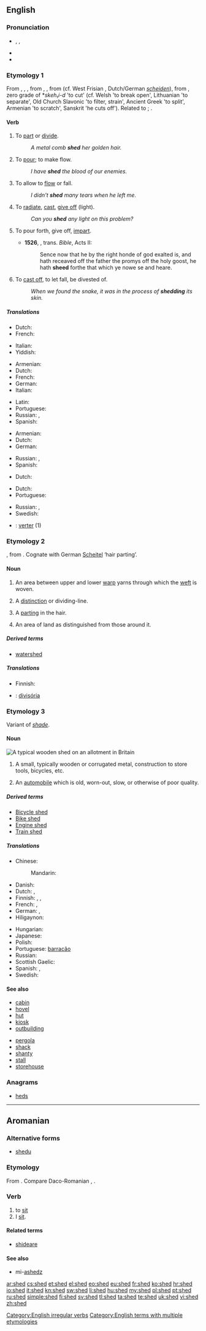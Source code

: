 ==English==

===Pronunciation===
* {{enPR|shěd}}, {{IPA|/ʃɛd/}}, {{X-SAMPA|/SEd/}}
* {{audio|en-us-shed.ogg|Audio (US)}}
* {{rhymes|ɛd}}

===Etymology 1===
From {{etyl|enm}} {{term|sheden|lang=enm}}, {{term|scheden|lang=enm}}, {{term|schoden|lang=enm}}, from {{etyl|ang}} {{term|sceadan|scēadan|lang=ang}}, {{term|scadan|scādan|to separate, divide, part, make a line of separation between; remove from association or companionship; distinguish, discriminate, decide, determine, appoint; shatter, shed; expound; decree; write down; differ|lang=ang}}, from {{proto|Germanic|skaiþanan}} (cf. West Frisian {{term|skiede|lang=fy}}, Dutch/German ''[[scheiden]]''), from {{proto|Indo-European|skēi-t-}}, zero grade of *''skeh₁i-d'' 'to cut' (cf. Welsh {{term|chwydu|lang=cy}} 'to break open', Lithuanian {{term|skíesti|lang=lt}} 'to separate', Old Church Slavonic {{term||čĕditi}} {{rfscript|Russian}} {{rfscript|Old Church Slavonic}} 'to filter, strain', Ancient Greek {{term|σχίζειν|tr=schízein}} 'to split', Armenian {{term||c'tem}} {{rfscript|Armenian}} 'to scratch', Sanskrit {{term|च्यति|tr=chyáti}} 'he cuts off'). Related to {{l|en|shoad}}; {{l|en|shit}}.

====Verb====
{{en-verb|sheds|shedding|shed}}

# {{transitive|archaic}} To [[part]] or [[divide]].
#: ''A metal comb '''shed''' her golden hair.''
# {{transitive|archaic}} To [[pour]]; to make flow.
#: ''I have '''shed''' the blood of our enemies.''
# {{transitive}} To allow to [[flow]] or fall.
#: ''I didn't '''shed''' many tears when he left me.''
# {{transitive}} To [[radiate]], [[cast]],  [[give off]] (light).
#: ''Can you '''shed''' any light on this problem?''
# {{obsolete|transitive}} To pour forth, give off, [[impart]].
#* '''1526''', {{w|William Tyndale}}, trans. ''Bible'', Acts II:
#*: Sence now that he by the right honde of god exalted is, and hath receaved off the father the promys off the holy goost, he hath '''sheed''' forthe that which ye nowe se and heare.
# {{ambitransitive}} To [[cast off]], to let fall, be divested of.
#: ''When we found the snake, it was in the process of '''shedding''' its skin.''

=====Translations=====
{{trans-top|to part or divide}}
* Dutch: {{t+|nl|splijten}}
* French: {{t+|fr|séparer}}
{{trans-mid}}
* Italian: {{t|it|separare}}
* Yiddish: {{t|yi|שיידן|tr=sheydn|sc=Hebr}}
{{trans-bottom}}

{{trans-top|to pour; to make flow}}
* Armenian: {{t-|hy|թափել|tr=t’ap’el}}
* Dutch: {{t+|nl|vergieten}}
* French: {{t+|fr|verser}}
* German: {{t|de|vergießen}}
* Italian: {{t|it|versare}}
{{trans-mid}}
* Latin: {{t|la|effundo}}
* Portuguese: {{t+|pt|verter}}
* Russian: {{t|ru|проливать|sc=Cyrl|tr=prolivát'}} {{impf}}, {{t|ru|пролить|sc=Cyrl|tr=prolít'}} {{pf.}}
* Spanish: {{t-|es|verter|m}}
{{trans-bottom}}

{{trans-top|to allow to flow or fall}}
* Armenian: {{t-|hy|թափել|tr=t’ap’el}}
* Dutch: {{t-|nl|storten}}
* German: {{t|de|vergießen}}
{{trans-mid}}
* Russian: {{t|ru|проливать|sc=Cyrl|tr=prolivát'}} {{impf}}, {{t|ru|пролить|sc=Cyrl|tr=prolít'}} {{pf.}}
* Spanish: {{t-|es|derramar|m}}
{{trans-bottom}}

{{trans-top|to radiate, cast, give off}}
* Dutch: {{t+|nl|werpen}}
{{trans-mid}}
{{trans-bottom}}

{{trans-top|to cast off, to let fall, be divested of}}
* Dutch: {{t-|nl|afwerpen}}
* Portuguese: {{t+|pt|descartar}}
{{trans-mid}}
* Russian: {{t|ru|сбрасывать}}, {{t|ru|линять}}
* Swedish: {{t|sv|ömsa}}
{{trans-bottom}}

{{checktrans-top}}
* {{ttbc|es}}: [[verter]] (1)
{{trans-bottom}}

===Etymology 2===
{{etyl|ang}} {{term|scead|scēad|lang=ang}}, from {{etyl|gem}}.  Cognate with German [[Scheitel]] ‘hair parting’.

====Noun====
{{en-noun}}

# {{weaving}} An area between upper and lower [[warp]] yarns through which the [[weft]] is woven.
# {{obsolete}} A [[distinction]] or dividing-line.
# {{obsolete}} A [[parting]] in the hair.
# {{obsolete}} An area of land as distinguished from those around it.

=====Derived terms=====
* [[watershed]]

=====Translations=====
{{trans-top|area between upper and lower warp yarns}}
* Finnish: {{t+|fi|vire}}
{{trans-mid}}
{{trans-bottom}}

{{checktrans-top}}
* {{ttbc|pt}}: [[divisória]]
{{trans-bottom}}

===Etymology 3===
Variant of ''[[shade]]''.

====Noun====
[[File:Elmgrove allotment shed.jpg|thumb|right|A typical wooden '''shed''' on an allotment in Britain]]
{{en-noun}}

# A small, typically wooden or corrugated metal, construction to store tools, bicycles, etc.
# {{British|derogatory|informal}} An [[automobile]] which is old, worn-out, slow, or otherwise of poor quality.

=====Derived terms=====
* [[Bicycle shed]]
* [[Bike shed]]
* [[Engine shed]]
* [[Train shed]]

=====Translations=====
{{trans-top|small wooden construction}}
* Chinese:
*: Mandarin: {{t|zh|棚子|tr=péngzi|sc=Hani}}
* Danish: {{t|da|skur|n}}
* Dutch: {{t+|nl|loods}}, {{t+|nl|schuur}}
* Finnish: {{t+|fi|liiteri}}, {{t-|fi|vaja}}, {{t-|fi|katos}}
* French: {{t|fr|hangar|m}}, {{t|fr|baraque|f}}
* German: {{t+|de|Schuppen|m}}, {{gloss|backyard shed}} {{t-SOP|de|[[Schuppen]] im [[Hinterhof]]|m}}
* Hiligaynon: {{tø|hil|kwadra|alt=kwádra}}
{{trans-mid}}
* Hungarian: {{t-|hu|pajta}}
* Japanese: {{t|ja|小屋|tr=こや, koya|sc=Jpan}}
* Polish: {{t-|pl|szopa|f}}
* Portuguese: [[barracão]] {{m}}
* Russian: {{t+|ru|сарай|m|tr=saráj}}
* Scottish Gaelic: {{t-|gd|seada|m|f|xs=Scottish Gaelic}}
* Spanish: {{t+|es|cobertizo|m}}, {{qualifier|Latin America}} {{t|es|galpón|m}}
* Swedish: {{t+|sv|skjul|n}}
{{trans-bottom}}

====See also====
{{top2}}
* [[cabin]]
* [[hovel]]
* [[hut]]
* [[kiosk]]
* [[outbuilding]]
{{mid2}}
* [[pergola]]
* [[shack]]
* [[shanty]]
* [[stall]]
* [[storehouse]]
{{bottom}}

===Anagrams===
* [[heds#English|heds]]

[[Category:English irregular verbs]]
[[Category:English terms with multiple etymologies]]

----

==Aromanian==

===Alternative forms===
* [[shedu]]

===Etymology===
From {{etyl|la|rup}} {{term|sedeo|sedeō|lang=la}}. Compare Daco-Romanian {{term|ședea|lang=ro}}, {{term|șed|lang=ro}}.

===Verb===
{{head|rup|verb}}

# to [[sit]]
# I [[sit]].

====Related terms====
* [[shideare]]

====See also====
* mi-[[ashedz]]

[[ar:shed]]
[[cs:shed]]
[[et:shed]]
[[el:shed]]
[[eo:shed]]
[[eu:shed]]
[[fr:shed]]
[[ko:shed]]
[[hr:shed]]
[[io:shed]]
[[it:shed]]
[[kn:shed]]
[[sw:shed]]
[[li:shed]]
[[hu:shed]]
[[my:shed]]
[[pl:shed]]
[[pt:shed]]
[[ru:shed]]
[[simple:shed]]
[[fi:shed]]
[[sv:shed]]
[[tl:shed]]
[[ta:shed]]
[[te:shed]]
[[uk:shed]]
[[vi:shed]]
[[zh:shed]]